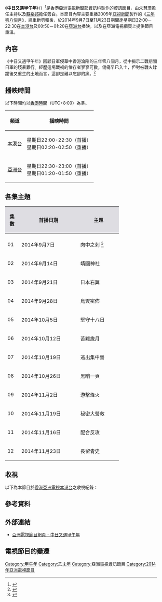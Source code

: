 {{亞視節目
|中文節目名=中日又遇甲午年
|英文節目名={{lang-en|The Years of Jia Wu (China Against Japan)}}
|圖像=File:ATV_China_Japan.png
|圖片尺寸=300px
|類型=資訊節目
|執行監製=[[何錦燦|何錦燦]]
|監製=[[劉瀾昌|劉瀾昌]]
|編導=
|旁白=[[蘇裕邦|蘇裕邦]]
|別名=中日又遇及中又害上甲午年、中國及日本關係、甲午戰爭/乙未戰爭、中國日本之又遇害上甲午年、乙未年
|主持=[[朱慧珊|朱慧珊]]
|主題音樂=
|國家={{HK}}
|語言=[[粵語|粵語]]
|集數=12
|製作年份=2014年
|每集長=30分鐘（連廣告）
|製作公司=[[香港|香港]][[亞洲電視有限公司|亞洲電視有限公司]]
|aTV-11播出日期=2014年9月7日－2014年11月23日
|aTV-11视频制式=[[16:9|16:9]] ([[標清電視|標清電視]])
|aTV-11音频制式=[[立體聲|立體聲]]
|aTV-11播出時間=星期日 22:00－22:30（30分鐘，連廣告）
|aTV-12播出日期=2014年9月7日－2014年11月23日
|aTV-12視頻制式=[[16:9|16:9]] ([[高清電視|高清電視]])
|aTV-12音頻制式=[[立體聲|立體聲]]
|aTV-12播出時間=星期日 22:30-23:00（30分鐘，連廣告）
|官方網站=https://web.archive.org/web/20150620183753/http://hkatv.com/zh-hk/pages/198/%E4%B8%AD%E6%97%A5%E5%8F%88%E9%81%87%E7%94%B2%E5%8D%88%E5%B9%B4
}}

《'''中日又遇甲午年'''》（{{lang-en|'''The Years of Jia Wu'''}}）<ref>{{Cite web |url=https://www.youtube.com/watch?v=Ghc7dz85sG0 |title=《中日又遇甲午年》宣傳片 |accessdate=2015-06-20 |archive-date=2019-02-20 |archive-url=https://web.archive.org/web/20190220202636/https://www.youtube.com/watch?v=Ghc7dz85sG0 |dead-url=no }}</ref>是[[香港|香港]][[亞洲電視|亞洲電視]][[亞視新聞|新聞部資訊科]]製作的資訊節目，由[[朱慧珊|朱慧珊]]擔任主持以及[[蘇裕邦|蘇裕邦]]擔任旁白。本節目內容主要重播2005年[[亞視新聞|亞視新聞]]製作的《[[三年零八個月|三年零八個月]]》，經重新剪輯後，於2014年9月7日至11月23日期間逢星期日22:00－22:30在[[本港台|本港台]]及00:50－01:20在[[亞洲電視亞洲台|亞洲台]]播映，以及在亞洲電視網頁上提供節目重溫。

==內容==
《中日又遇甲午年》回顧日軍侵華中香港淪陷的三年零八個月，從中揭示二戰期間日軍的殘暴罪行。經歷這場戰禍的倖存者寥寥可數，傷痛早已入土，但對被戰火蹂躪後又重生的土地而言，這卻是難以忘卻的痛。<ref>{{cite web |url=http://hkatv.com/zh-hk/pages/198/%E4%B8%AD%E6%97%A5%E5%8F%88%E9%81%87%E7%94%B2%E5%8D%88%E5%B9%B4 |title=存档副本 |accessdate=2015-06-20 |deadurl=yes |archiveurl=https://web.archive.org/web/20150620183753/http://hkatv.com/zh-hk/pages/198/%E4%B8%AD%E6%97%A5%E5%8F%88%E9%81%87%E7%94%B2%E5%8D%88%E5%B9%B4 |archivedate=2015-06-20 }}</ref>

==播映時間==
<p class="notice metadata" id="spoiler" style="font-size: small">以下時間均以[[香港時間|香港時間]]（UTC+8:00）為準。

{| class="wikitable"
|-
! 頻道 !! 播映時間
|- 
| [[本港台|本港台]] ||星期日22:00-22:30（首播）<br>星期日02:20-02:50（重播）
|- 
| [[亞洲電視亞洲台|亞洲台]] ||星期日22:30-23:00（首播）<br>星期日01:20-01:50（重播）
|}

== 各集主題 ==
{| class="wikitable"
|-
!width="30"style="background-color:#DEDDE2"|集數
!width="180"style="background-color:#DEDDE2"|首播日期
!width="120"style="background-color:#DEDDE2"|主題
|- style="background-color: #F2F2F2; text-align: center;" 
|-  
| 01 || 2014年9月7日 || 肉中之刺 <ref>{{Cite web |url=https://www.youtube.com/watch?v=YJ-r39exFy8 |title=存档副本 |accessdate=2015-06-20 |archive-date=2016-03-16 |archive-url=https://web.archive.org/web/20160316120949/https://www.youtube.com/watch?v=YJ-r39exFy8 |dead-url=no }}</ref>
|-  
| 02 || 2014年9月14日 || 靖國神社
|-  
| 03 || 2014年9月21日 || 日本右翼
|-  
| 04 || 2014年9月28日 || 烏雲密佈
|-  
| 05 || 2014年10月5日 || 堅守十八日
|-  
| 06 || 2014年10月12日 || 苦難歲月
|-  
| 07 || 2014年10月19日 || 逃出集中營
|-  
| 08 || 2014年10月26日 || 黑暗一頁
|-  
| 09 || 2014年11月2日 || 游擊烽火
|-  
| 10 || 2014年11月19日 || 秘密大營救
|-  
| 11 || 2014年11月16日 || 配合反攻
|-  
| 12 || 2014年11月23日 || 長留青史
|}

==收視==
以下為本節目於[[香港|香港]][[亞洲電視|亞洲電視]][[本港台|本港台]]之收視紀錄：

<!--{|class="wikitable" style="font-size: 14px;"
!週次!!集數!!日期!!平均收視
|-     
|align=center|1||align=center|01-05|| 2013年8月26日－8月30日 || [[收視點|點]]
|-     
|align=center|2||align=center|06-10|| 2013年9月2日－9月7日 || [[收視點|點]]
|-     
|align=center|3||align=center|11、13-16|| 2013年9月9日－9月13日 || [[收視點|點]]
|-     
|align=center|4||align=center|17-20、12|| 2013年9月16日－9月21日 || [[收視點|點]]
|}-->

==參考資料==
{{reflist}}

==外部連結==
*[https://web.archive.org/web/20150620183753/http://hkatv.com/zh-hk/pages/198/%E4%B8%AD%E6%97%A5%E5%8F%88%E9%81%87%E7%94%B2%E5%8D%88%E5%B9%B4 亞洲電視節目網頁 - 中日又遇甲午年]

==電視節目的變遷==
{{電視節目的變遷
|電視台={{HK}} [[亞洲電視|亞洲電視]][[本港台|本港台]]
|播放檔次=星期日 22:00-22:30 時段
|節目名稱=中日又遇甲午年
|上一節目=[[風雲大事一百年|風雲大事一百年]]
|下一節目=[[追憶黃霑當年情|追憶黃霑當年情]]
|2播放檔次=星期五 23:00-23:30 時段
|2節目名稱=抗戰勝利70年：游擊烽火<br>(2015年9月4日)
|2上一節目=[[血鑄河山|血鑄河山]]<br><small>（第一季）</small><br>(2015年8月17日－8月28日)
|2下一節目=[[血鑄河山|血鑄河山]]<br><small>（第二季）</small><br>(2015年9月7日－10月2日)
|3播放檔次=星期一至五 23:00-23:30 時段
|3節目名稱=抗戰勝利70年：苦難歲月<br>(2015年10月5日)<hr>抗戰勝利70年：逃出集中營<br>(2015年10月6日)<hr>抗戰勝利70年：秘密大營救<br>(2015年10月7日)<hr>抗戰勝利70年：配合反攻<br>(2015年10月8日)<hr>抗戰勝利70年：長留青史<br>(2015年10月9日)
|3上一節目=[[血鑄河山|血鑄河山]]<br><small>（第二季）</small><br>(2015年9月7日－10月2日)
|3下一節目=最高欣賞指數．經典重溫：<br>[[尋找他鄉的故事|尋找他鄉的故事]]<br>(2015年10月12日－10月23日)
}}

[[Category:甲午年|Category:甲午年]]
[[Category:乙未年|Category:乙未年]]
[[Category:亞洲電視資訊節目|Category:亞洲電視資訊節目]]
[[Category:2014年亞洲電視節目|Category:2014年亞洲電視節目]]